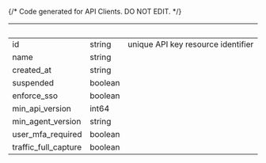 {/* Code generated for API Clients. DO NOT EDIT. */}

| &nbsp;               | &nbsp;  | &nbsp;                             |
| -------------------- | ------- | ---------------------------------- |
| id                   | string  | unique API key resource identifier |
| name                 | string  |                                    |
| created_at           | string  |                                    |
| suspended            | boolean |                                    |
| enforce_sso          | boolean |                                    |
| min_api_version      | int64   |                                    |
| min_agent_version    | string  |                                    |
| user_mfa_required    | boolean |                                    |
| traffic_full_capture | boolean |                                    |
